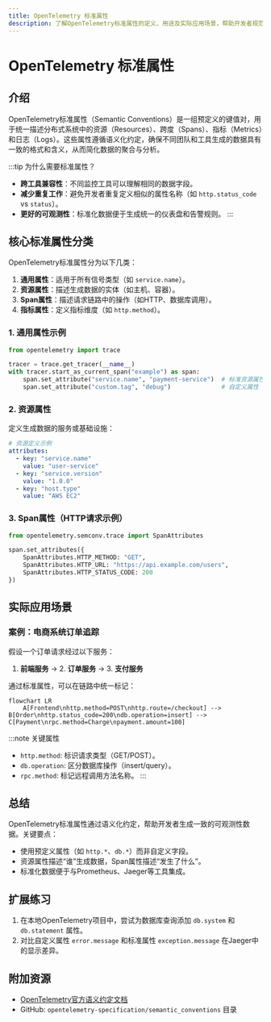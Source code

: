 ```yaml
---
title: OpenTelemetry 标准属性
description: 了解OpenTelemetry标准属性的定义、用途及实际应用场景，帮助开发者规范分布式系统的可观测性数据。
---
```


# OpenTelemetry 标准属性

## 介绍

OpenTelemetry标准属性（Semantic Conventions）是一组预定义的键值对，用于统一描述分布式系统中的资源（Resources）、跨度（Spans）、指标（Metrics）和日志（Logs）。这些属性遵循语义化约定，确保不同团队和工具生成的数据具有一致的格式和含义，从而简化数据的聚合与分析。

:::tip 为什么需要标准属性？
- **跨工具兼容性**：不同监控工具可以理解相同的数据字段。<br />
- **减少重复工作**：避免开发者重复定义相似的属性名称（如 `http.status_code` vs `status`）。<br />
- **更好的可观测性**：标准化数据便于生成统一的仪表盘和告警规则。
:::

## 核心标准属性分类

OpenTelemetry标准属性分为以下几类：

1. **通用属性**：适用于所有信号类型（如 `service.name`）。<br />
2. **资源属性**：描述生成数据的实体（如主机、容器）。<br />
3. **Span属性**：描述请求链路中的操作（如HTTP、数据库调用）。<br />
4. **指标属性**：定义指标维度（如 `http.method`）。<br />

### 1. 通用属性示例
```python
from opentelemetry import trace

tracer = trace.get_tracer(__name__)
with tracer.start_as_current_span("example") as span:
    span.set_attribute("service.name", "payment-service")  # 标准资源属性
    span.set_attribute("custom.tag", "debug")              # 自定义属性
```

### 2. 资源属性
定义生成数据的服务或基础设施：
```yaml
# 资源定义示例
attributes:
  - key: "service.name"
    value: "user-service"
  - key: "service.version"
    value: "1.0.0"
  - key: "host.type"
    value: "AWS EC2"
```

### 3. Span属性（HTTP请求示例）
```python
from opentelemetry.semconv.trace import SpanAttributes

span.set_attributes({
    SpanAttributes.HTTP_METHOD: "GET",
    SpanAttributes.HTTP_URL: "https://api.example.com/users",
    SpanAttributes.HTTP_STATUS_CODE: 200
})
```

## 实际应用场景

### 案例：电商系统订单追踪
假设一个订单请求经过以下服务：
1. **前端服务** → 2. **订单服务** → 3. **支付服务**

通过标准属性，可以在链路中统一标记：
```mermaid
flowchart LR
    A[Frontend\nhttp.method=POST\nhttp.route=/checkout] --> B[Order\nhttp.status_code=200\ndb.operation=insert] --> C[Payment\nrpc.method=Charge\npayment.amount=100]
```

:::note 关键属性
- `http.method`: 标识请求类型（GET/POST）。<br />
- `db.operation`: 区分数据库操作（insert/query）。<br />
- `rpc.method`: 标记远程调用方法名称。
:::

## 总结

OpenTelemetry标准属性通过语义化约定，帮助开发者生成一致的可观测性数据。关键要点：
- 使用预定义属性（如 `http.*`、`db.*`）而非自定义字段。<br />
- 资源属性描述“谁”生成数据，Span属性描述“发生了什么”。<br />
- 标准化数据便于与Prometheus、Jaeger等工具集成。

## 扩展练习
1. 在本地OpenTelemetry项目中，尝试为数据库查询添加 `db.system` 和 `db.statement` 属性。<br />
2. 对比自定义属性 `error.message` 和标准属性 `exception.message` 在Jaeger中的显示差异。

## 附加资源
- [OpenTelemetry官方语义约定文档](https://opentelemetry.io/docs/specs/semconv/)
- GitHub: `opentelemetry-specification/semantic_conventions` 目录